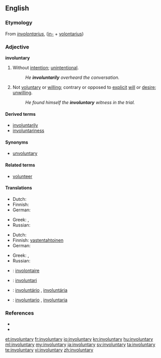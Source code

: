 ==English==

===Etymology===
From {{etyl|LL.}} ''[[involontarius]]'', ([[in-]] + [[volontarius]])

===Adjective===
'''involuntary'''

# Without [[intention]]; [[unintentional]].
#: ''He '''involuntarily''' overheard the conversation.''
# Not [[voluntary]] or [[willing]]; contrary or opposed to [[explicit]] [[will]] or [[desire]]; [[unwilling]].
#: ''He found himself the '''involuntary''' witness in the trial.''

====Derived terms====
* [[involuntarily]]
* [[involuntariness]]

====Synonyms====
* [[unvoluntary]]

====Related terms====
* [[volunteer]]

====Translations====
{{trans-top|Without intention; unintentional}}
* Dutch: {{t|nl|niet intentioneel}}
* Finnish: {{t+|fi|tahaton}}
* German: {{t-|de|unabsichtlich}}
{{trans-mid}}
* Greek: {{t|el|ακούσιος|m|tr=akoúsios|sc=Grek}},  {{t|el|αθέλητος|m|tr=athélitos|sc=Grek}}
* Russian: {{t|ru|невольный|sc=Cyrl|tr=nevól'nyj}}
{{trans-bottom}}

{{trans-top|Not voluntary or willing; contrary or opposed to explicit will or desire; unwilling}}
* Dutch: {{t|nl|onwillekeurig}}
* Finnish: [[vastentahtoinen]]
* German: {{t-|de|unfreiwillig}}
{{trans-mid}}
* Greek: {{t|el|ακούσιος|m|tr=akoúsios|sc=Grek}},  {{t|el|αθέλητος|m|tr=athélitos|sc=Grek}}
* Russian: {{t|ru|невольный|sc=Cyrl|tr=nevól'nyj}}
{{trans-bottom}}

{{checktrans-top}}
* {{ttbc|fr}}: [[involontaire]]
* {{ttbc|ia}}: [[involuntari]]
{{trans-mid}}
* {{ttbc|pt}}: [[involuntário]] {{m}}, [[involuntária]] {{f}}
* {{ttbc|es}}: [[involuntario]] {{m}}, [[involuntaria]] {{f}}
{{trans-bottom}}

===References===
* {{R:Century 1911}}
* {{R:Webster 1913}}

[[et:involuntary]]
[[fr:involuntary]]
[[io:involuntary]]
[[kn:involuntary]]
[[hu:involuntary]]
[[ml:involuntary]]
[[my:involuntary]]
[[ja:involuntary]]
[[sv:involuntary]]
[[ta:involuntary]]
[[te:involuntary]]
[[vi:involuntary]]
[[zh:involuntary]]